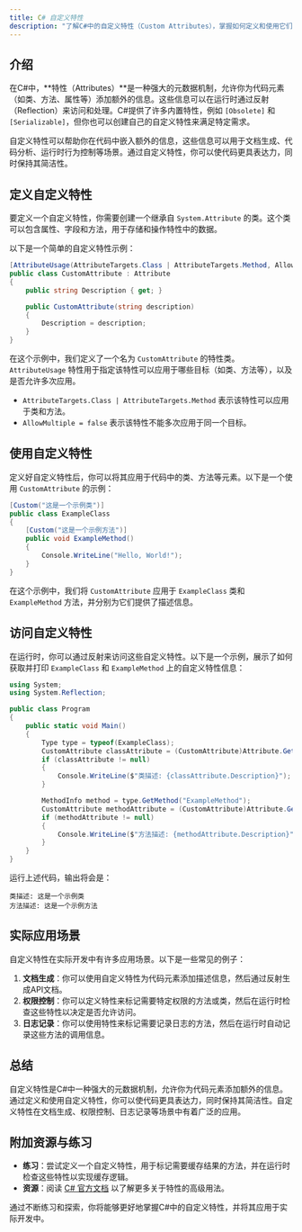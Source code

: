 ```yaml
---
title: C# 自定义特性
description: "了解C#中的自定义特性（Custom Attributes），掌握如何定义和使用它们来增强代码的可读性和灵活性。"
---
```


## 介绍

在C#中，**特性（Attributes）**是一种强大的元数据机制，允许你为代码元素（如类、方法、属性等）添加额外的信息。这些信息可以在运行时通过反射（Reflection）来访问和处理。C#提供了许多内置特性，例如 `[Obsolete]` 和 `[Serializable]`，但你也可以创建自己的自定义特性来满足特定需求。

自定义特性可以帮助你在代码中嵌入额外的信息，这些信息可以用于文档生成、代码分析、运行时行为控制等场景。通过自定义特性，你可以使代码更具表达力，同时保持其简洁性。

## 定义自定义特性

要定义一个自定义特性，你需要创建一个继承自 `System.Attribute` 的类。这个类可以包含属性、字段和方法，用于存储和操作特性中的数据。

以下是一个简单的自定义特性示例：

```csharp
[AttributeUsage(AttributeTargets.Class | AttributeTargets.Method, AllowMultiple = false)]
public class CustomAttribute : Attribute
{
    public string Description { get; }

    public CustomAttribute(string description)
    {
        Description = description;
    }
}
```

在这个示例中，我们定义了一个名为 `CustomAttribute` 的特性类。`AttributeUsage` 特性用于指定该特性可以应用于哪些目标（如类、方法等），以及是否允许多次应用。

- `AttributeTargets.Class | AttributeTargets.Method` 表示该特性可以应用于类和方法。
- `AllowMultiple = false` 表示该特性不能多次应用于同一个目标。

## 使用自定义特性

定义好自定义特性后，你可以将其应用于代码中的类、方法等元素。以下是一个使用 `CustomAttribute` 的示例：

```csharp
[Custom("这是一个示例类")]
public class ExampleClass
{
    [Custom("这是一个示例方法")]
    public void ExampleMethod()
    {
        Console.WriteLine("Hello, World!");
    }
}
```

在这个示例中，我们将 `CustomAttribute` 应用于 `ExampleClass` 类和 `ExampleMethod` 方法，并分别为它们提供了描述信息。

## 访问自定义特性

在运行时，你可以通过反射来访问这些自定义特性。以下是一个示例，展示了如何获取并打印 `ExampleClass` 和 `ExampleMethod` 上的自定义特性信息：

```csharp
using System;
using System.Reflection;

public class Program
{
    public static void Main()
    {
        Type type = typeof(ExampleClass);
        CustomAttribute classAttribute = (CustomAttribute)Attribute.GetCustomAttribute(type, typeof(CustomAttribute));
        if (classAttribute != null)
        {
            Console.WriteLine($"类描述: {classAttribute.Description}");
        }

        MethodInfo method = type.GetMethod("ExampleMethod");
        CustomAttribute methodAttribute = (CustomAttribute)Attribute.GetCustomAttribute(method, typeof(CustomAttribute));
        if (methodAttribute != null)
        {
            Console.WriteLine($"方法描述: {methodAttribute.Description}");
        }
    }
}
```

运行上述代码，输出将会是：

```
类描述: 这是一个示例类
方法描述: 这是一个示例方法
```

## 实际应用场景

自定义特性在实际开发中有许多应用场景。以下是一些常见的例子：

1. **文档生成**：你可以使用自定义特性为代码元素添加描述信息，然后通过反射生成API文档。
2. **权限控制**：你可以定义特性来标记需要特定权限的方法或类，然后在运行时检查这些特性以决定是否允许访问。
3. **日志记录**：你可以使用特性来标记需要记录日志的方法，然后在运行时自动记录这些方法的调用信息。

## 总结

自定义特性是C#中一种强大的元数据机制，允许你为代码元素添加额外的信息。通过定义和使用自定义特性，你可以使代码更具表达力，同时保持其简洁性。自定义特性在文档生成、权限控制、日志记录等场景中有着广泛的应用。

## 附加资源与练习

- **练习**：尝试定义一个自定义特性，用于标记需要缓存结果的方法，并在运行时检查这些特性以实现缓存逻辑。
- **资源**：阅读 [C# 官方文档](https://learn.microsoft.com/en-us/dotnet/csharp/programming-guide/concepts/attributes/) 以了解更多关于特性的高级用法。

通过不断练习和探索，你将能够更好地掌握C#中的自定义特性，并将其应用于实际开发中。